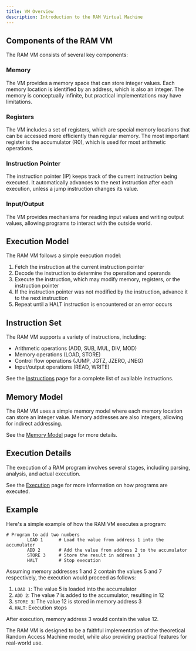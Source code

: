 ```yaml
---
title: VM Overview
description: Introduction to the RAM Virtual Machine
---
```


## Components of the RAM VM

The RAM VM consists of several key components:

### Memory

The VM provides a memory space that can store integer values. Each memory location is identified by an address, which is also an integer. The memory is conceptually infinite, but practical implementations may have limitations.

### Registers

The VM includes a set of registers, which are special memory locations that can be accessed more efficiently than regular memory. The most important register is the accumulator (R0), which is used for most arithmetic operations.

### Instruction Pointer

The instruction pointer (IP) keeps track of the current instruction being executed. It automatically advances to the next instruction after each execution, unless a jump instruction changes its value.

### Input/Output

The VM provides mechanisms for reading input values and writing output values, allowing programs to interact with the outside world.

## Execution Model

The RAM VM follows a simple execution model:

1. Fetch the instruction at the current instruction pointer
2. Decode the instruction to determine the operation and operands
3. Execute the instruction, which may modify memory, registers, or the instruction pointer
4. If the instruction pointer was not modified by the instruction, advance it to the next instruction
5. Repeat until a HALT instruction is encountered or an error occurs

## Instruction Set

The RAM VM supports a variety of instructions, including:

- Arithmetic operations (ADD, SUB, MUL, DIV, MOD)
- Memory operations (LOAD, STORE)
- Control flow operations (JUMP, JGTZ, JZERO, JNEG)
- Input/output operations (READ, WRITE)

See the [Instructions](/docs/language/instructions) page for a complete list of available instructions.

## Memory Model

The RAM VM uses a simple memory model where each memory location can store an integer value. Memory addresses are also integers, allowing for indirect addressing.

See the [Memory Model](/docs/vm/memory-model) page for more details.

## Execution Details

The execution of a RAM program involves several stages, including parsing, analysis, and actual execution.

See the [Execution](/docs/vm/execution) page for more information on how programs are executed.

## Example

Here's a simple example of how the RAM VM executes a program:

```
# Program to add two numbers
        LOAD 1      # Load the value from address 1 into the accumulator
        ADD 2       # Add the value from address 2 to the accumulator
        STORE 3     # Store the result in address 3
        HALT        # Stop execution
```

Assuming memory addresses 1 and 2 contain the values 5 and 7 respectively, the execution would proceed as follows:

1. `LOAD 1`: The value 5 is loaded into the accumulator
2. `ADD 2`: The value 7 is added to the accumulator, resulting in 12
3. `STORE 3`: The value 12 is stored in memory address 3
4. `HALT`: Execution stops

After execution, memory address 3 would contain the value 12.

<Callout type="info">
  The RAM VM is designed to be a faithful implementation of the theoretical Random Access Machine model, while also providing practical features for real-world use.
</Callout>
